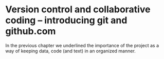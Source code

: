 # Version control and collaborative coding – introducing git and github.com

In the previous chapter we underlined the importance of the project as a way of keeping data, code (and text) in an organized manner. 


